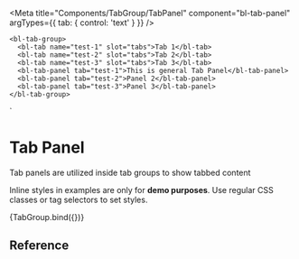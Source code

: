 
<Meta
  title="Components/TabGroup/TabPanel"
  component="bl-tab-panel"
  argTypes={{
    tab: {
        control: 'text'
    }
  }}
/>

    <bl-tab-group>
      <bl-tab name="test-1" slot="tabs">Tab 1</bl-tab>
      <bl-tab name="test-2" slot="tabs">Tab 2</bl-tab>
      <bl-tab name="test-3" slot="tabs">Tab 3</bl-tab>
      <bl-tab-panel tab="test-1">This is general Tab Panel</bl-tab-panel>
      <bl-tab-panel tab="test-2">Panel 2</bl-tab-panel>
      <bl-tab-panel tab="test-3">Panel 3</bl-tab-panel>
    </bl-tab-group>
  `

# Tab Panel
Tab panels are utilized inside tab groups to show tabbed content

<bl-alert variant="warning" icon>Inline styles in examples are only for **demo purposes**. Use regular CSS classes or tag selectors to set styles.</bl-alert>

<Canvas>
<Story name="Basic Usage">
    {TabGroup.bind({})}
  </Story>
</Canvas>

## Reference

<ArgsTable of="bl-tab-panel" />

